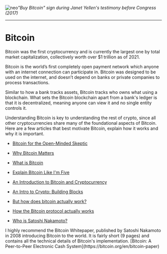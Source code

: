 
<Bleed>![neo](../public/bitcoin.jpeg)</Bleed>*"Buy Bitcoin" sign during Janet
Yellen's testimony before Congress (2017)*

---

# Bitcoin

Bitcoin was the first cryptocurrency and is currently the largest one by total market capitalization, collectively worth over \$1 trillion as of 2021.

Bitcoin is the world’s first completely open payment network which anyone with an internet connection can participate in. Bitcoin was designed to be used on the internet, and doesn’t depend on banks or private companies to process transactions.

Similar to how a bank tracks assets, Bitcoin tracks who owns what using a blockchain. What sets the Bitcoin blockchain apart from a bank's ledger is that it is decentralized, meaning anyone can view it and no single entity controls it.

Understanding Bitcoin is key to understanding the rest of crypto, since all other cryptocurrencies share many of the foundational aspects of Bitcoin. Here are a few articles that best motivate Bitcoin, explain how it works and why it is important.

- [Bitcoin for the Open-Minded Skeptic](https://www.matthuang.com/bitcoin_for_the_open_minded_skeptic)

- [Why Bitcoin Matters](https://dealbook.nytimes.com/2014/01/21/why-bitcoin-matters/)

- [What is Bitcoin](https://www.coinbase.com/learn/crypto-basics/what-is-bitcoin)

- [Explain Bitcoin Like I'm Five](https://www.freecodecamp.org/news/explain-bitcoin-like-im-five-73b4257ac833/)

- [An Introduction to Bitcoin and Cryptocurrency](https://hackernoon.com/an-introduction-to-bitcoin-and-cryptocurrency-618c139d1d06)

- [An Intro to Crypto: Building Blocks](https://youtu.be/2dgdGWyJoK4)

- [But how does bitcoin actually work?](https://www.3blue1brown.com/lessons/bitcoin)

- [How the Bitcoin protocol actually works](https://michaelnielsen.org/ddi/how-the-bitcoin-protocol-actually-works/)

- [Who is Satoshi Nakamoto?](https://www.coinbase.com/learn/crypto-basics/who-is-satoshi-nakamoto)

<aside>

</aside>

<Callout emoji="💡">
  I highly recommend the Bitcoin Whitepaper, published by Satoshi Nakamoto in
  2008 introducing Bitcoin to the world. It is fairly short (9 pages) and
  contains all the technical details of Bitcoin's implementation. [Bitcoin: A
  Peer-to-Peer Electronic Cash System](https://bitcoin.org/en/bitcoin-paper)
</Callout>
